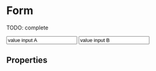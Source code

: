 


<Meta title="Atoms/Form" component={Form} />

# Form

<Preview>
  <Story name="test">
    <Wrapper />
  </Story>
</Preview>

TODO: complete

<Preview>
  <Story name="default" parameters={{ decorators: [withKnobs, withA11y] }}>
    <Form
      alertText={text("alertText", "Validation submit message")}
      alertAppearance={select("alertAppearance", [
        "danger",
        "primary",
        "secondary",
        "warning",
        "success",
      ])}
      link={text("link", "Primary text link")}
      linkTo={text("linkTo", "http://www.tiendanube.com")}
      submitLabel={text("submitLabel", "Primary")}
      onClickSubmit={action("onClickSubmit")}
      buttonLabel={text("buttonLabel", "Default")}
      onClickButton={action("onClickButton")}
    >
      <Input
        label="label input A"
        value="value input A"
        placeholder="placeholder A"
        name="name A"
      />
      <Input
        label="label input B"
        value="value input B"
        placeholder="placeholder B"
        name="name B"
      />
    </Form>
  </Story>
</Preview>

## Properties

<Props of={Form.type} />
